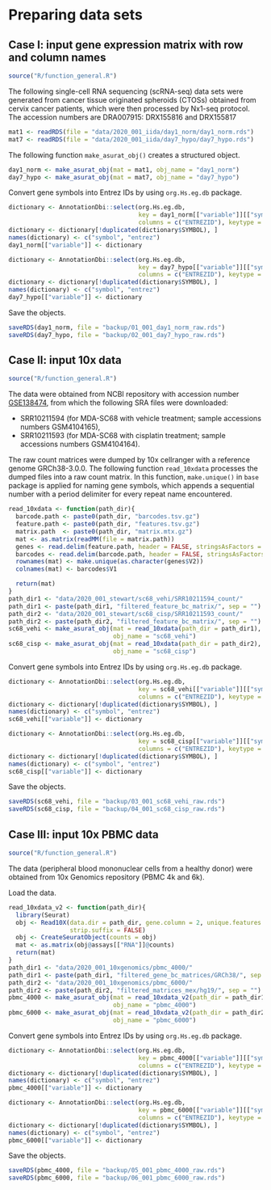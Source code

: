 # Preparing data sets {#dataset}
## Case I: input gene expression matrix with row and column names
```r
source("R/function_general.R")
```

The following single-cell RNA sequencing (scRNA-seq) data sets were generated
from cancer tissue originated spheroids (CTOSs) obtained from cervix cancer
patients, which were then processed by Nx1-seq protocol.
The accession numbers are DRA007915: DRX155816 and DRX155817
```r
mat1 <- readRDS(file = "data/2020_001_iida/day1_norm/day1_norm.rds")
mat7 <- readRDS(file = "data/2020_001_iida/day7_hypo/day7_hypo.rds")
```

The following function `make_asurat_obj()` creates a structured object.
```r
day1_norm <- make_asurat_obj(mat = mat1, obj_name = "day1_norm")
day7_hypo <- make_asurat_obj(mat = mat7, obj_name = "day7_hypo")
```

Convert gene symbols into Entrez IDs by using `org.Hs.eg.db` package.
```r
dictionary <- AnnotationDbi::select(org.Hs.eg.db,
                                    key = day1_norm[["variable"]][["symbol"]],
                                    columns = c("ENTREZID"), keytype = "SYMBOL")
dictionary <- dictionary[!duplicated(dictionary$SYMBOL), ]
names(dictionary) <- c("symbol", "entrez")
day1_norm[["variable"]] <- dictionary

dictionary <- AnnotationDbi::select(org.Hs.eg.db,
                                    key = day7_hypo[["variable"]][["symbol"]],
                                    columns = c("ENTREZID"), keytype = "SYMBOL")
dictionary <- dictionary[!duplicated(dictionary$SYMBOL), ]
names(dictionary) <- c("symbol", "entrez")
day7_hypo[["variable"]] <- dictionary
```

Save the objects.
```r
saveRDS(day1_norm, file = "backup/01_001_day1_norm_raw.rds")
saveRDS(day7_hypo, file = "backup/02_001_day7_hypo_raw.rds")
```



## Case II: input 10x data
```r
source("R/function_general.R")
```

The data were obtained from NCBI repository with accession number [GSE138474](https://www.ncbi.nlm.nih.gov/geo/query/acc.cgi?acc=GSE138474),
from which the following SRA files were downloaded:

* SRR10211594 (for MDA-SC68 with vehicle treatment; sample accessions numbers
  GSM4104165),
* SRR10211593 (for MDA-SC68 with cisplatin treatment; sample accessions numbers
  GSM4104164).

The raw count matrices were dumped by 10x cellranger with a reference
genome GRCh38-3.0.0.
The following function `read_10xdata` processes the dumped files into a raw
count matrix.
In this function, `make.unique()` in `base` package is applied for naming gene
symbols, which appends a sequential number with a period delimiter for every
repeat name encountered.
```r
read_10xdata <- function(path_dir){
  barcode.path <- paste0(path_dir, "barcodes.tsv.gz")
  feature.path <- paste0(path_dir, "features.tsv.gz")
  matrix.path  <- paste0(path_dir, "matrix.mtx.gz")
  mat <- as.matrix(readMM(file = matrix.path))
  genes <- read.delim(feature.path, header = FALSE, stringsAsFactors = FALSE)
  barcodes <- read.delim(barcode.path, header = FALSE, stringsAsFactors = FALSE)
  rownames(mat) <- make.unique(as.character(genes$V2))
  colnames(mat) <- barcodes$V1

  return(mat)
}
path_dir1 <- "data/2020_001_stewart/sc68_vehi/SRR10211594_count/"
path_dir1 <- paste(path_dir1, "filtered_feature_bc_matrix/", sep = "")
path_dir2 <- "data/2020_001_stewart/sc68_cisp/SRR10211593_count/"
path_dir2 <- paste(path_dir2, "filtered_feature_bc_matrix/", sep = "")
sc68_vehi <- make_asurat_obj(mat = read_10xdata(path_dir = path_dir1),
                             obj_name = "sc68_vehi")
sc68_cisp <- make_asurat_obj(mat = read_10xdata(path_dir = path_dir2),
                             obj_name = "sc68_cisp")
```

Convert gene symbols into Entrez IDs by using `org.Hs.eg.db` package.
```r
dictionary <- AnnotationDbi::select(org.Hs.eg.db,
                                    key = sc68_vehi[["variable"]][["symbol"]],
                                    columns = c("ENTREZID"), keytype = "SYMBOL")
dictionary <- dictionary[!duplicated(dictionary$SYMBOL), ]
names(dictionary) <- c("symbol", "entrez")
sc68_vehi[["variable"]] <- dictionary

dictionary <- AnnotationDbi::select(org.Hs.eg.db,
                                    key = sc68_cisp[["variable"]][["symbol"]],
                                    columns = c("ENTREZID"), keytype = "SYMBOL")
dictionary <- dictionary[!duplicated(dictionary$SYMBOL), ]
names(dictionary) <- c("symbol", "entrez")
sc68_cisp[["variable"]] <- dictionary
```

Save the objects.
```r
saveRDS(sc68_vehi, file = "backup/03_001_sc68_vehi_raw.rds")
saveRDS(sc68_cisp, file = "backup/04_001_sc68_cisp_raw.rds")
```



## Case III: input 10x PBMC data
```r
source("R/function_general.R")
```

The data (peripheral blood mononuclear cells from a healthy donor) were
obtained from 10x Genomics repository (PBMC 4k and 6k).

Load the data.
```r
read_10xdata_v2 <- function(path_dir){
  library(Seurat)
  obj <- Read10X(data.dir = path_dir, gene.column = 2, unique.features = TRUE,
                 strip.suffix = FALSE)
  obj <- CreateSeuratObject(counts = obj)
  mat <- as.matrix(obj@assays[["RNA"]]@counts)
  return(mat)
}
path_dir1 <- "data/2020_001_10xgenomics/pbmc_4000/"
path_dir1 <- paste(path_dir1, "filtered_gene_bc_matrices/GRCh38/", sep = "")
path_dir2 <- "data/2020_001_10xgenomics/pbmc_6000/"
path_dir2 <- paste(path_dir2, "filtered_matrices_mex/hg19/", sep = "")
pbmc_4000 <- make_asurat_obj(mat = read_10xdata_v2(path_dir = path_dir1),
                             obj_name = "pbmc_4000")
pbmc_6000 <- make_asurat_obj(mat = read_10xdata_v2(path_dir = path_dir2),
                             obj_name = "pbmc_6000")
```

Convert gene symbols into Entrez IDs by using `org.Hs.eg.db` package.
```r
dictionary <- AnnotationDbi::select(org.Hs.eg.db,
                                    key = pbmc_4000[["variable"]][["symbol"]],
                                    columns = c("ENTREZID"), keytype = "SYMBOL")
dictionary <- dictionary[!duplicated(dictionary$SYMBOL), ]
names(dictionary) <- c("symbol", "entrez")
pbmc_4000[["variable"]] <- dictionary

dictionary <- AnnotationDbi::select(org.Hs.eg.db,
                                    key = pbmc_6000[["variable"]][["symbol"]],
                                    columns = c("ENTREZID"), keytype = "SYMBOL")
dictionary <- dictionary[!duplicated(dictionary$SYMBOL), ]
names(dictionary) <- c("symbol", "entrez")
pbmc_6000[["variable"]] <- dictionary
```

Save the objects.
```r
saveRDS(pbmc_4000, file = "backup/05_001_pbmc_4000_raw.rds")
saveRDS(pbmc_6000, file = "backup/06_001_pbmc_6000_raw.rds")
```
